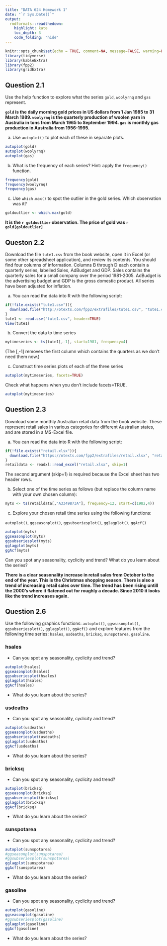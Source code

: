 ```yaml
---
title: "DATA 624 Homework 1"
date: "`r Sys.Date()`"
output:
  rmdformats::readthedown:
    highlight: kate
    toc_depth: 3
    code_folding: "hide"
---
```



```r
knitr::opts_chunk$set(echo = TRUE, comment=NA, message=FALSE, warning=FALSE)
library(tidyverse)
library(kableExtra)
library(fpp2)
library(gridExtra)
```

## Question 2.1 

Use the help function to explore what the series `gold`, `woolyrnq` and `gas` represent.

**`gold` is the daily morning gold prices in US dollars from 1 Jan 1985 to 31 March 1989.  `woolyrnq` is the quarterly production of woolen yarn in Australia in tons from March 1965 to September 1994.  `gas` is monthly gas production in Australia from 1956-1995.**

a. Use `autoplot()` to plot each of these in separate plots.

```r
autoplot(gold)
autoplot(woolyrnq)
autoplot(gas)
```

b. What is the frequency of each series? Hint: apply the `frequency()` function.

```r
frequency(gold)
frequency(woolyrnq)
frequency(gas)
```

c. Use `which.max()` to spot the outlier in the gold series. Which observation was it?

```r
goldoutlier <- which.max(gold)
```

**It is the `r goldoutlier` observation.  The price of gold was `r gold[goldoutlier]`**

## Queston 2.2 

Download the file `tute1.csv` from the book website, open it in Excel (or some other spreadsheet application), and review its contents. You should find four columns of information. Columns B through D each contain a quarterly series, labelled Sales, AdBudget and GDP. Sales contains the quarterly sales for a small company over the period 1981-2005. AdBudget is the advertising budget and GDP is the gross domestic product. All series have been adjusted for inflation.

a. You can read the data into R with the following script:

```r
if(!file.exists("tute1.csv")){
  download.file("http://otexts.com/fpp2/extrafiles/tute1.csv", "tute1.csv")
}
tute1 <- read.csv("tute1.csv", header=TRUE)
View(tute1)
```

b. Convert the data to time series

```r
mytimeseries <- ts(tute1[,-1], start=1981, frequency=4)
```

(The [,-1] removes the first column which contains the quarters as we don’t need them now.)

c. Construct time series plots of each of the three series

```r
autoplot(mytimeseries, facets=TRUE)
```

Check what happens when you don’t include facets=TRUE.

```r
autoplot(mytimeseries)
```

## Question 2.3

Download some monthly Australian retail data from the book website. These represent retail sales in various categories for different Australian states, and are stored in a MS-Excel file.

a. You can read the data into R with the following script:

```r
if(!file.exists("retail.xlsx")){
  download.file("https://otexts.com/fpp2/extrafiles/retail.xlsx", "retail.xlsx")
}
retaildata <- readxl::read_excel("retail.xlsx", skip=1)
```

The second argument (skip=1) is required because the Excel sheet has two header rows.

b. Select one of the time series as follows (but replace the column name with your own chosen column):

```r
myts <- ts(retaildata[,"A3349873A"], frequency=12, start=c(1982,4))
```

c. Explore your chosen retail time series using the following functions:

`autoplot()`, `ggseasonplot()`, `ggsubseriesplot()`, `gglagplot()`, `ggAcf()`

```r
autoplot(myts)
ggseasonplot(myts)
ggsubseriesplot(myts)
gglagplot(myts)
ggAcf(myts)
```

Can you spot any seasonality, cyclicity and trend? What do you learn about the series?

**There is a clear seasonality increase in retail sales from October to the end of the year.  This is the Christmas shopping season.  There is also a trend of increasing retail sales over time.  The trend has been rising untill the 2000's where it flatened out for roughly a decade.  Since 2010 it looks like the trend increases again.**

## Question 2.6

Use the following graphics functions: `autoplot()`, `ggseasonplot()`, `ggsubseriesplot()`, `gglagplot()`, `ggAcf()` and explore features from the following time series: `hsales`, `usdeaths`, `bricksq`, `sunspotarea`, `gasoline`.

### hsales

* Can you spot any seasonality, cyclicity and trend?

```r
autoplot(hsales)
ggseasonplot(hsales)
ggsubseriesplot(hsales)
gglagplot(hsales)
ggAcf(hsales)
```

* What do you learn about the series?

### usdeaths

* Can you spot any seasonality, cyclicity and trend?

```r
autoplot(usdeaths)
ggseasonplot(usdeaths)
ggsubseriesplot(usdeaths)
gglagplot(usdeaths)
ggAcf(usdeaths)
```

* What do you learn about the series?

### bricksq

* Can you spot any seasonality, cyclicity and trend?

```r
autoplot(bricksq)
ggseasonplot(bricksq)
ggsubseriesplot(bricksq)
gglagplot(bricksq)
ggAcf(bricksq)
```

* What do you learn about the series?

### sunspotarea

* Can you spot any seasonality, cyclicity and trend?

```r
autoplot(sunspotarea)
#ggseasonplot(sunspotarea)
#ggsubseriesplot(sunspotarea)
gglagplot(sunspotarea)
ggAcf(sunspotarea)
```

* What do you learn about the series?

### gasoline

* Can you spot any seasonality, cyclicity and trend?

```r
autoplot(gasoline)
ggseasonplot(gasoline)
#ggsubseriesplot(gasoline)
gglagplot(gasoline)
ggAcf(gasoline)
```

* What do you learn about the series?
